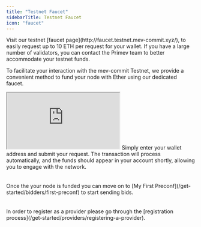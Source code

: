 ```yaml
---
title: "Testnet Faucet"
sidebarTitle: Testnet Faucet
icon: "faucet"
---
```

<p>Visit our testnet [faucet page](http://faucet.testnet.mev-commit.xyz/), to easily request up to 10 ETH per request for your wallet. If you have a large number of validators, you can contact the Primev team to better accommodate your testnet funds.</p>  

<p>To facilitate your interaction with the mev-commit Testnet, we provide a convenient method to fund your node with Ether using our dedicated faucet.</p>  

<iframe style={{height: "200vh", width:"100%", zoom: "30%"}}  src="http://faucet.testnet.mev-commit.xyz"> </iframe>
Simply enter your wallet address and submit your request. The transaction will process automatically, and the funds should appear in your account shortly, allowing you to engage with the network.

<CardGroup cols={2}>
  <div className="inline-card-header">
    <Card title="Bidders" icon="user-bounty-hunter">
      <br />
      <br />
      Once the your node is funded you can move on to [My First Preconf](/get-started/bidders/first-preconf) to start sending bids.
    </Card>
  </div>
  <div className="inline-card-header">
    <Card title="Providers" icon="network-wired">
      <br />
      <br />
      In order to register as a provider please go through the [registration
      process](/get-started/providers/registering-a-provider).
    </Card>
  </div>
</CardGroup>